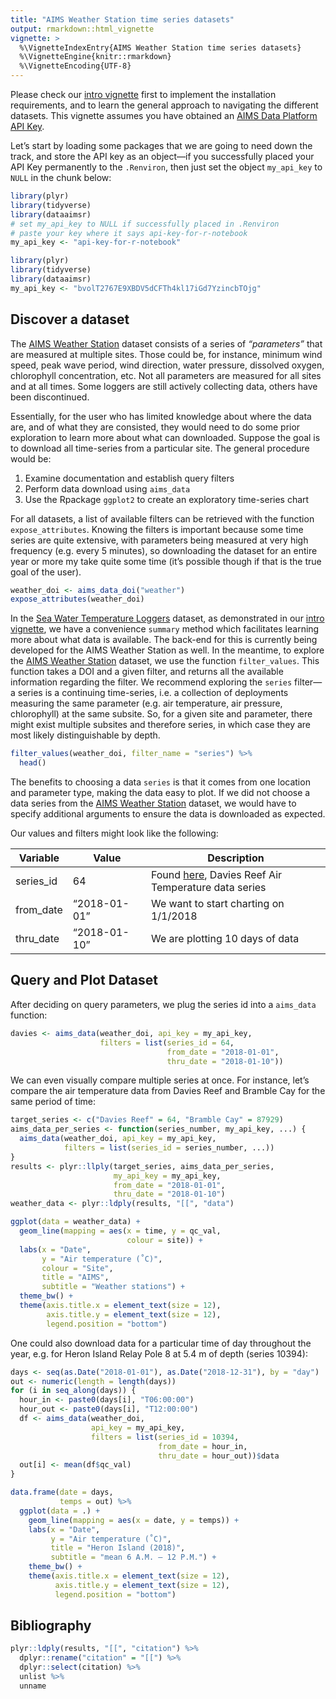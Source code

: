 ```yaml
---
title: "AIMS Weather Station time series datasets"
output: rmarkdown::html_vignette
vignette: >
  %\VignetteIndexEntry{AIMS Weather Station time series datasets}
  %\VignetteEngine{knitr::rmarkdown}
  %\VignetteEncoding{UTF-8}
---
```


Please check our [intro vignette][1] first to implement the installation
requirements, and to learn the general approach to navigating the different
datasets. This vignette assumes you have obtained an
[AIMS Data Platform API Key][2].

[1]: https://open-aims.github.io/dataaimsr/articles/navigating.html
[2]: https://open-aims.github.io/data-platform/key-request

Let's start by loading some packages that we are going to need down the track,
and store the API key as an object---if you successfully placed your API Key
permanently to the `.Renviron`, then just set the object `my_api_key` to `NULL`
in the chunk below:

```r
library(plyr)
library(tidyverse)
library(dataaimsr)
# set my_api_key to NULL if successfully placed in .Renviron
# paste your key where it says api-key-for-r-notebook
my_api_key <- "api-key-for-r-notebook"
```


```r
library(plyr)
library(tidyverse)
library(dataaimsr)
my_api_key <- "bvolT2767E9XBDV5dCFTh4kl17iGd7YzincbTOjg"
```

## Discover a dataset

The [AIMS Weather Station][3] dataset consists of a series of *"parameters"* 
that are measured at multiple sites. Those could be, for instance, minimum 
wind speed, peak wave period, wind direction, water pressure, dissolved 
oxygen, chlorophyll concentration, etc. Not all parameters are measured for 
all sites and at all times. Some loggers are still actively collecting data, 
others have been discontinued.

Essentially, for the user who has limited knowledge about where the data are,
and of what they are consisted, they would need to do some prior exploration 
to learn more about what can downloaded. Suppose the goal is to download all
time-series from a particular site. The general procedure would be:

1. Examine documentation and establish query filters
2. Perform data download using `aims_data`
3. Use the Rpackage `ggplot2` to create an exploratory time-series chart

For all datasets, a list of available filters can be retrieved with the 
function `expose_attributes`. Knowing the filters is important because some 
time series are quite extensive, with parameters being measured at very high 
frequency (e.g. every 5 minutes), so downloading the dataset for an entire 
year or more my take quite some time (it's possible though if that is the true 
goal of the user).

```r
weather_doi <- aims_data_doi("weather")
expose_attributes(weather_doi)
```

In the [Sea Water Temperature Loggers][4] dataset, as demonstrated in our
[intro vignette][1], we have a convenience `summary` method which facilitates 
learning more about what data is available. The back-end for this is currently 
being developed for the AIMS Weather Station as well. In the meantime, to 
explore the [AIMS Weather Station][3] dataset, we use the function
`filter_values`. This function takes a DOI and a given filter, and returns all 
the available information regarding the filter.  We recommend exploring the
`series` filter---a series is a continuing time-series, i.e. a collection of 
deployments measuring the same parameter (e.g. air temperature, air pressure, 
chlorophyll) at the same subsite. So, for a given site and parameter, there 
might exist multiple subsites and therefore series, in which case they are 
most likely distinguishable by depth.

[3]: https://doi.org/10.25845/5c09bf93f315d
[4]: https://doi.org/10.25845/5b4eb0f9bb848

```r
filter_values(weather_doi, filter_name = "series") %>%
  head()
```

The benefits to choosing a data `series` is that it comes from one location
and parameter type, making the data easy to plot. If we did not choose a
data series from the [AIMS Weather Station][3] dataset, we would have to 
specify additional arguments to ensure the data is downloaded as expected.

Our values and filters might look like the following:

Variable  | Value                  | Description
----------|------------------------|-------------------------------------------------------
series_id | 64                     | Found [here][6], Davies Reef Air Temperature data series
from_date | "2018-01-01"           | We want to start charting on 1/1/2018
thru_date | "2018-01-10"           | We are plotting 10 days of data

[5]: https://open-aims.github.io/data-platform
[6]: https://apps.aims.gov.au/metadata/view/5fc91100-4ade-11dc-8f56-00008a07204e

## Query and Plot Dataset

After deciding on query parameters, we plug the series id into a `aims_data` function:

```r
davies <- aims_data(weather_doi, api_key = my_api_key,
                    filters = list(series_id = 64,
                                   from_date = "2018-01-01",
                                   thru_date = "2018-01-10"))
```

We can even visually compare multiple series at once. For instance, let's
compare the air temperature data from Davies Reef and Bramble Cay for the
same period of time:

```r
target_series <- c("Davies Reef" = 64, "Bramble Cay" = 87929)
aims_data_per_series <- function(series_number, my_api_key, ...) {
  aims_data(weather_doi, api_key = my_api_key,
            filters = list(series_id = series_number, ...))
}
results <- plyr::llply(target_series, aims_data_per_series,
                       my_api_key = my_api_key,
                       from_date = "2018-01-01",
                       thru_date = "2018-01-10")
weather_data <- plyr::ldply(results, "[[", "data")

ggplot(data = weather_data) +
  geom_line(mapping = aes(x = time, y = qc_val,
                          colour = site)) +
  labs(x = "Date",
       y = "Air temperature (˚C)",
       colour = "Site",
       title = "AIMS",
       subtitle = "Weather stations") +
  theme_bw() +
  theme(axis.title.x = element_text(size = 12),
        axis.title.y = element_text(size = 12),
        legend.position = "bottom")
```

One could also download data for a particular time of day throughout
the year, e.g. for Heron Island Relay Pole 8 at 5.4 m of depth (series
10394):

```r
days <- seq(as.Date("2018-01-01"), as.Date("2018-12-31"), by = "day")
out <- numeric(length = length(days))
for (i in seq_along(days)) {
  hour_in <- paste0(days[i], "T06:00:00")
  hour_out <- paste0(days[i], "T12:00:00")
  df <- aims_data(weather_doi,
                  api_key = my_api_key,
                  filters = list(series_id = 10394,
                                 from_date = hour_in,
                                 thru_date = hour_out))$data
  out[i] <- mean(df$qc_val)
}

data.frame(date = days,
           temps = out) %>%
  ggplot(data = .) +
    geom_line(mapping = aes(x = date, y = temps)) +
    labs(x = "Date",
         y = "Air temperature (˚C)",
         title = "Heron Island (2018)",
         subtitle = "mean 6 A.M. – 12 P.M.") +
    theme_bw() +
    theme(axis.title.x = element_text(size = 12),
          axis.title.y = element_text(size = 12),
          legend.position = "bottom")
```

## Bibliography

```r
plyr::ldply(results, "[[", "citation") %>%
  dplyr::rename("citation" = "[[") %>%
  dplyr::select(citation) %>%
  unlist %>%
  unname
```
